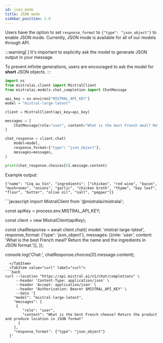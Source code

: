 ```yaml
---
id: json_mode
title: JSON mode
sidebar_position: 2.6
---
```



Users have the option to set `response_format` to `{"type": "json_object"}` to enable JSON mode.
Currently, JSON mode is available for all of our models through API. 

:::warning[ ]
It's important to explicitly ask the model to generate JSON output in your message.

To prevent infinite generations, users are encouraged to ask the model for **short** JSON objects. 
:::

<Tabs>
  <TabItem value="python" label="python" default>

```python
import os
from mistralai.client import MistralClient
from mistralai.models.chat_completion import ChatMessage

api_key = os.environ["MISTRAL_API_KEY"]
model = "mistral-large-latest"

client = MistralClient(api_key=api_key)

messages = [
    ChatMessage(role="user", content="What is the best French meal? Return the name and the ingredients in short JSON object.")
]

chat_response = client.chat(
    model=model,
    response_format={"type": "json_object"},
    messages=messages,
)

print(chat_response.choices[0].message.content)

```
Example output: 
```
{"name": "Coq au Vin", "ingredients": ["chicken", "red wine", "bacon", "mushrooms", "onions", "garlic", "chicken broth", "thyme", "bay leaf", "flour", "butter", "olive oil", "salt", "pepper"]}
```


  </TabItem>
  <TabItem value="javascript" label="javascript">
```javascript
import MistralClient from '@mistralai/mistralai';

const apiKey = process.env.MISTRAL_API_KEY;

const client = new MistralClient(apiKey);

const chatResponse = await client.chat({
  model: 'mistral-large-latest',
  response_format: {'type': 'json_object'},
  messages: [{role: 'user', content: 'What is the best French meal? Return the name and the ingredients in JSON format.'}],
});

console.log('Chat:', chatResponse.choices[0].message.content);
```
  </TabItem>
  <TabItem value="curl" label="curl">
```bash
curl --location "https://api.mistral.ai/v1/chat/completions" \
     --header 'Content-Type: application/json' \
     --header 'Accept: application/json' \
     --header "Authorization: Bearer $MISTRAL_API_KEY" \
     --data '{
    "model": "mistral-large-latest",
    "messages": [
     {
        "role": "user",
        "content": "What is the best French cheese? Return the product and produce location in JSON format"
      }
    ],
    "response_format": {"type": "json_object"}
  }'
```
  </TabItem>
</Tabs>

